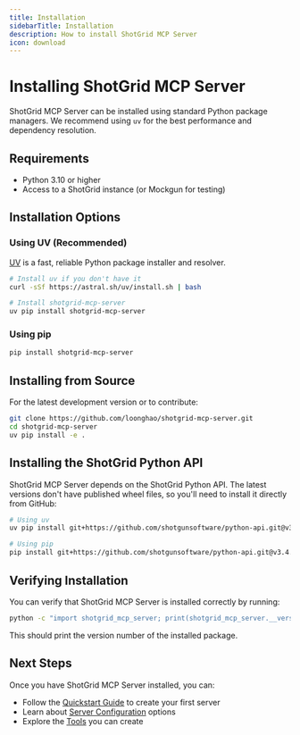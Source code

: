 ```yaml
---
title: Installation
sidebarTitle: Installation
description: How to install ShotGrid MCP Server
icon: download
---
```


# Installing ShotGrid MCP Server

ShotGrid MCP Server can be installed using standard Python package managers. We recommend using `uv` for the best performance and dependency resolution.

## Requirements

- Python 3.10 or higher
- Access to a ShotGrid instance (or Mockgun for testing)

## Installation Options

### Using UV (Recommended)

[UV](https://github.com/astral-sh/uv) is a fast, reliable Python package installer and resolver.

```bash
# Install uv if you don't have it
curl -sSf https://astral.sh/uv/install.sh | bash

# Install shotgrid-mcp-server
uv pip install shotgrid-mcp-server
```

### Using pip

```bash
pip install shotgrid-mcp-server
```

## Installing from Source

For the latest development version or to contribute:

```bash
git clone https://github.com/loonghao/shotgrid-mcp-server.git
cd shotgrid-mcp-server
uv pip install -e .
```

## Installing the ShotGrid Python API

ShotGrid MCP Server depends on the ShotGrid Python API. The latest versions don't have published wheel files, so you'll need to install it directly from GitHub:

```bash
# Using uv
uv pip install git+https://github.com/shotgunsoftware/python-api.git@v3.4.0

# Using pip
pip install git+https://github.com/shotgunsoftware/python-api.git@v3.4.0
```

## Verifying Installation

You can verify that ShotGrid MCP Server is installed correctly by running:

```bash
python -c "import shotgrid_mcp_server; print(shotgrid_mcp_server.__version__)"
```

This should print the version number of the installed package.

## Next Steps

Once you have ShotGrid MCP Server installed, you can:

- Follow the [Quickstart Guide](/getting-started/quickstart) to create your first server
- Learn about [Server Configuration](/servers/overview) options
- Explore the [Tools](/servers/tools) you can create
